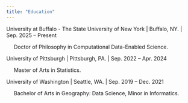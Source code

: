 ```yaml
---
title: "Education"
---
```


University at Buffalo - The State University of New York | Buffalo, NY. | Sep. 2025 – Present

<span style="display: inline-block; margin-left: 20px;">
Doctor of Philosophy in Computational Data-Enabled Science.
</span>

University of Pittsburgh | Pittsburgh, PA. | Sep. 2022 – Apr. 2024 

<span style="display: inline-block; margin-left: 20px;">
Master of Arts in Statistics.
</span>

University of Washington | Seattle, WA. | Sep. 2019 – Dec. 2021 

<span style="display: inline-block; margin-left: 20px;">
Bachelor of Arts in Geography: Data Science, Minor in Informatics.
</span>
